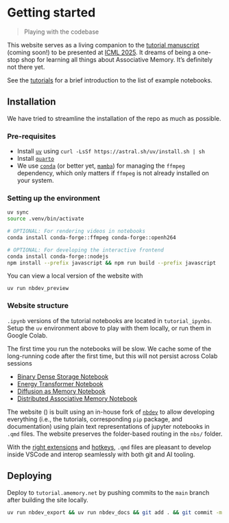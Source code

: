 # Getting started
> Playing with the codebase

This website serves as a living companion to the [tutorial manuscript]() (coming soon!) to be presented at [ICML 2025](). It dreams of being a one-stop shop for learning all things about Associative Memory. It's definitely not there yet.

See the [tutorials](./tutorial/index.ipynb) for a brief introduction to the list of example notebooks.

## Installation

We have tried to streamline the installation of the repo as much as possible.

### Pre-requisites

- Install [`uv`](https://docs.astral.sh/uv/getting-started/installation/) using `curl -LsSf https://astral.sh/uv/install.sh | sh`
- Install [`quarto`](https://quarto.org/docs/download/)
- We use [`conda`](https://www.anaconda.com/docs/getting-started/miniconda/install) (or better yet, [`mamba`](https://github.com/conda-forge/miniforge)) for managing the `ffmpeg` dependency, which only matters if `ffmpeg` is not already installed on your system.

### Setting up the environment

```sh
uv sync
source .venv/bin/activate

# OPTIONAL: For rendering videos in notebooks
conda install conda-forge::ffmpeg conda-forge::openh264 

# OPTIONAL: For developing the interactive frontend
conda install conda-forge::nodejs
npm install --prefix javascript && npm run build --prefix javascript 
```

You can view a local version of the website with 

```
uv run nbdev_preview
```

### Website structure

`.ipynb` versions of the tutorial notebooks are located in `tutorial_ipynbs`. Setup the `uv` environment above to play with them locally, or run them in Google Colab. 

:::{.callout-note}
The first time you run the notebooks will be slow. We cache some of the long-running code after the first time, but this will not persist across Colab sessions
:::

- [Binary Dense Storage Notebook](https://colab.research.google.com/github/bhoov/amtutorial/blob/main/tutorial_ipynbs/00_dense_storage.ipynb)
- [Energy Transformer Notebook](https://colab.research.google.com/github/bhoov/amtutorial/blob/main/tutorial_ipynbs/01_energy_transformer.ipynb)
- [Diffusion as Memory Notebook](https://colab.research.google.com/github/bhoov/amtutorial/blob/main/tutorial_ipynbs/02_diffusion_as_memory.ipynb)
- [Distributed Associative Memory Notebook](https://colab.research.google.com/github/bhoov/amtutorial/blob/main/tutorial_ipynbs/03_distributed_memory.ipynb)

The website ([](tutorial.amemory.net)) is built using an in-house fork of [`nbdev`](https://github.com/bhoov/nbdev/tree/qmd_support) to allow developing everything (i.e., the tutorials, corresponding `pip` package, and documentation) using plain text representations of jupyter notebooks in `.qmd` files. The website preserves the folder-based routing in the `nbs/` folder.

With the [right extensions](https://quarto.org/docs/tools/vscode/index.html) and [hotkeys](https://github.com/bhoov/nbdev/blob/qmd_support/nbs/tutorials/develop_in_plain_text.qmd), `.qmd` files are pleasant to develop inside VSCode and interop seamlessly with both git and AI tooling.

## Deploying

Deploy to `tutorial.amemory.net` by pushing commits to the `main` branch after building the site locally.

```sh
uv run nbdev_export && uv run nbdev_docs && git add . && git commit -m "Update site" && git push
```